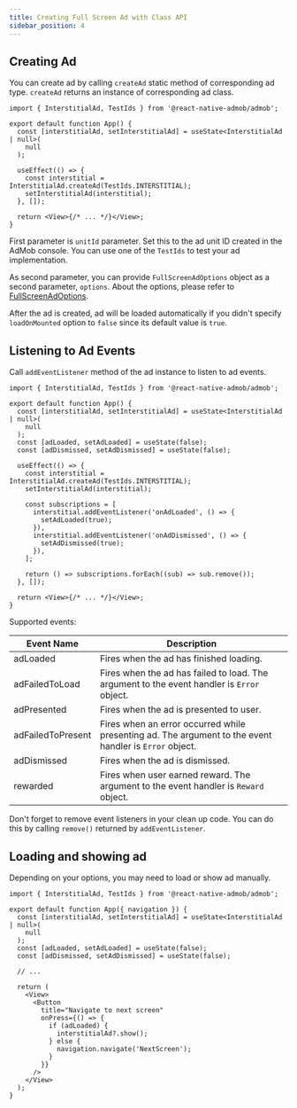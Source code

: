 ```yaml
---
title: Creating Full Screen Ad with Class API
sidebar_position: 4
---
```


## Creating Ad

You can create ad by calling `createAd` static method of corresponding ad type. `createAd` returns an instance of corresponding ad class.

```tsx {9}
import { InterstitialAd, TestIds } from '@react-native-admob/admob';

export default function App() {
  const [interstitialAd, setInterstitialAd] = useState<InterstitialAd | null>(
    null
  );

  useEffect(() => {
    const interstitial = InterstitialAd.createAd(TestIds.INTERSTITIAL);
    setInterstitialAd(interstitial);
  }, []);

  return <View>{/* ... */}</View>;
}
```

First parameter is `unitId` parameter. Set this to the ad unit ID created in the AdMob console. You can use one of the `TestIds` to test your ad implementation.

As second parameter, you can provide `FullScreenAdOptions` object as a second parameter, `options`. About the options, please refer to [FullScreenAdOptions](/docs/api/types/FullScreenAdOptions).

After the ad is created, ad will be loaded automatically if you didn't specify `loadOnMounted` option to `false` since its default value is `true`.

## Listening to Ad Events

Call `addEventListener` method of the ad instance to listen to ad events.

```tsx {14-23}
import { InterstitialAd, TestIds } from '@react-native-admob/admob';

export default function App() {
  const [interstitialAd, setInterstitialAd] = useState<InterstitialAd | null>(
    null
  );
  const [adLoaded, setAdLoaded] = useState(false);
  const [adDismissed, setAdDismissed] = useState(false);

  useEffect(() => {
    const interstitial = InterstitialAd.createAd(TestIds.INTERSTITIAL);
    setInterstitialAd(interstitial);

    const subscriptions = [
      interstitial.addEventListener('onAdLoaded', () => {
        setAdLoaded(true);
      }),
      interstitial.addEventListener('onAdDismissed', () => {
        setAdDismissed(true);
      }),
    ];

    return () => subscriptions.forEach((sub) => sub.remove());
  }, []);

  return <View>{/* ... */}</View>;
}
```

Supported events:

| Event Name        | Description                                                                                            |
| ----------------- | ------------------------------------------------------------------------------------------------------ |
| adLoaded          | Fires when the ad has finished loading.                                                                |
| adFailedToLoad    | Fires when the ad has failed to load. The argument to the event handler is `Error` object.             |
| adPresented       | Fires when the ad is presented to user.                                                                |
| adFailedToPresent | Fires when an error occurred while presenting ad. The argument to the event handler is `Error` object. |
| adDismissed       | Fires when the ad is dismissed.                                                                        |
| rewarded          | Fires when user earned reward. The argument to the event handler is `Reward` object.                   |

Don't forget to remove event listeners in your clean up code. You can do this by calling `remove()` returned by `addEventListener`.

## Loading and showing ad

Depending on your options, you may need to load or show ad manually.

```tsx {18}
import { InterstitialAd, TestIds } from '@react-native-admob/admob';

export default function App({ navigation }) {
  const [interstitialAd, setInterstitialAd] = useState<InterstitialAd | null>(
    null
  );
  const [adLoaded, setAdLoaded] = useState(false);
  const [adDismissed, setAdDismissed] = useState(false);

  // ...

  return (
    <View>
      <Button
        title="Navigate to next screen"
        onPress={() => {
          if (adLoaded) {
            interstitialAd?.show();
          } else {
            navigation.navigate('NextScreen');
          }
        }}
      />
    </View>
  );
}
```
